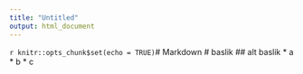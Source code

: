```yaml
---
title: "Untitled"
output: html_document
---
```


```r
knitr::opts_chunk$set(echo = TRUE)
```# Markdown
# baslik
## alt baslik
 * a
 * b
 * c
